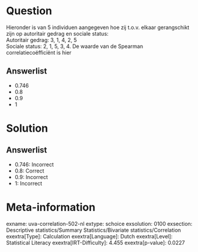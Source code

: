 Question
========

Hieronder is van 5 individuen aangegeven hoe zij t.o.v. elkaar
gerangschikt zijn op autoritair gedrag en sociale status:\
Autoritair gedrag: 3, 1, 4, 2, 5\
Sociale status: 2, 1, 5, 3, 4. De waarde van de Spearman
correlatiecoëfficiënt is hier

Answerlist
----------

* 0.746
* 0.8
* 0.9
* 1

Solution
========

Answerlist
----------

* 0.746: Incorrect
* 0.8: Correct
* 0.9: Incorrect
* 1: Incorrect

Meta-information
================
exname: uva-correlation-502-nl
extype: schoice
exsolution: 0100
exsection: Descriptive statistics/Summary Statistics/Bivariate statistics/Correlation
exextra[Type]: Calculation
exextra[Language]: Dutch
exextra[Level]: Statistical Literacy
exextra[IRT-Difficulty]: 4.455
exextra[p-value]: 0.0227
